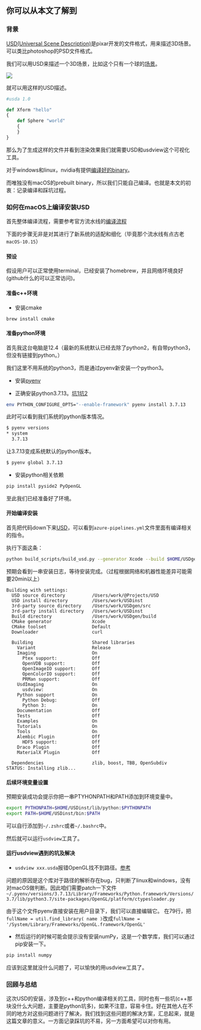 ## 你可以从本文了解到

### 背景

[USD(Universal Scene Description)](https://github.com/PixarAnimationStudios/USD)是pixar开发的文件格式，用来描述3D场景。可以类比photoshop的PSD文件格式。

我们可以用USD来描述一个3D场景，比如这个只有一个球的[场景](https://graphics.pixar.com/usd/release/tut_helloworld.html)。

![](http://graphics.pixar.com/usd/docs/attachments/368705904/568921522.png)

就可以用这样的USD描述。

```python
#usda 1.0

def Xform "hello"
{
    def Sphere "world"
    {
    }
}
```

那么为了生成这样的文件并看到渲染效果我们就需要USD和usdview这个可视化工具。

对于windows和linux，nvidia有提供[编译好的binary](https://developer.nvidia.com/usd)。

而唯独没有macOS的prebuilt binary，所以我们只能自己编译。也就是本文的初衷：记录编译和踩坑过程。



### 如何在macOS上编译安装USD

首先整体编译流程，需要参考官方流水线的[编译流程](https://github.com/PixarAnimationStudios/USD/blob/c6ff717c76724b576a841c41c0814fadd98e0bc2/azure-pipelines.yml)

下面的步骤无非是对其进行了新系统的适配和细化（毕竟那个流水线有点古老`macOS-10.15`）

#### 预设

假设用户可以正常使用terminal，已经安装了homebrew，并且网络环境良好(github什么的可以正常访问)。

#### 准备c++环境

- 安装cmake

```bash
brew install cmake
```

#### 准备python环境

首先我这台电脑是12.4（最新的系统默认已经去除了python2，有自带python3，但没有链接到python。）

我们这里不用系统的python3，而是通过pyenv新安装一个python3。

- 安装[pyenv](https://github.com/pyenv/pyenv)

- 正确安装python3.7.13。[坑1](https://stackoverflow.com/questions/42245620/python-libpython3-5-dylib-not-found
)[坑2](https://github.com/pyenv/pyenv/wiki#how-to-build-cpython-with-framework-support-on-os-x)
```bash
env PYTHON_CONFIGURE_OPTS="--enable-framework" pyenv install 3.7.13
```

此时可以看到我们系统的python版本情况。
```bash
$ pyenv versions
* system 
  3.7.13
```

让3.7.13变成系统默认的python版本。
```bash
$ pyenv global 3.7.13
```

- 安装python相关依赖

```bash
pip install pyside2 PyOpenGL
```

至此我们已经准备好了环境。

#### 开始编译安装

首先把代码down下来[USD](https://github.com/PixarAnimationStudios/USD)，可以看到`azure-pipelines.yml`文件里面有编译相关的指令。

执行下面这条：

```bash
python build_scripts/build_usd.py --generator Xcode --build $HOME/USDgen/build --src $HOME/USDgen/src $HOME/USDinst -v
```

预期会看到一串安装日志，等待安装完成。（过程根据网络和机器性能差异可能需要20min以上）

```
Building with settings:
  USD source directory          /Users/work/@Projects/USD
  USD install directory         /Users/work/USDinst
  3rd-party source directory    /Users/work/USDgen/src
  3rd-party install directory   /Users/work/USDinst
  Build directory               /Users/work/USDgen/build
  CMake generator               Xcode
  CMake toolset                 Default
  Downloader                    curl

  Building                      Shared libraries
    Variant                     Release
    Imaging                     On
      Ptex support:             Off
      OpenVDB support:          Off
      OpenImageIO support:      Off 
      OpenColorIO support:      Off 
      PRMan support:            Off
    UsdImaging                  On
      usdview:                  On
    Python support              On
      Python Debug:             Off
      Python 3:                 On
    Documentation               Off
    Tests                       Off
    Examples                    On
    Tutorials                   On
    Tools                       On
    Alembic Plugin              Off
      HDF5 support:             Off
    Draco Plugin                Off
    MaterialX Plugin            Off

  Dependencies                  zlib, boost, TBB, OpenSubdiv
STATUS: Installing zlib...
```

#### 后续环境变量设置

预期安装成功会提示你把一串PTYHONPATH和PATH添加到环境变量中。

```bash
export PYTHONPATH=$HOME/USDinst/lib/python:$PYTHONPATH
export PATH=$HOME/USDinst/bin:$PATH
```

可以自行添加到`~/.zshrc`或者`~/.bashrc`中。

然后就可以运行`usdview`工具了。

#### 运行usdview遇到的坑及解决

- `usdview xxx.usda`报错OpenGL找不到路径。[参考](https://github.com/PixarAnimationStudios/USD/issues/1372)

问题的原因是这个库对于路径的解析存在bug，只判断了linux和windows，没有对macOS做判断。因此咱们需要patch一下文件`~/.pyenv/versions/3.7.13/Library/Frameworks/Python.framework/Versions/3.7/lib/python3.7/site-packages/OpenGL/platform/ctypesloader.py`

由于这个文件pyenv直接安装在用户目录下，我们可以直接编辑它。
在79行，把`fullName = util.find_library( name )`改成`fullName = '/System/Library/Frameworks/OpenGL.framework/OpenGL'`

- 然后运行的时候可能会提示没有安装numPy，这是一个数学库，我们可以通过pip安装一下。

```bash
pip install numpy
```

应该到这里就没什么问题了，可以愉快的用usdview工具了。

### 回顾与总结

这次USD的安装，涉及到c++和python编译相关的工具，同时也有一些坑(c++那块没什么大问题，主要是python坑多)，如果不注意，容易卡住。好在其他人在不同的地方对这些问题进行了解决，我们找到这些问题的解决方案，汇总起来，就是这篇文章的意义。一方面记录踩坑的不易，另一方面希望可以对你有用。
